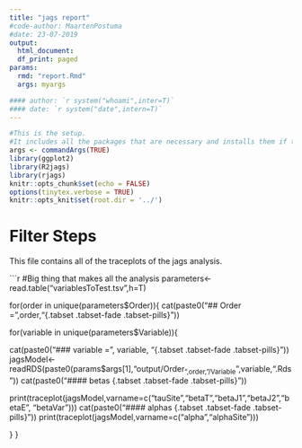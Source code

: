 ```yaml
---
title: "jags report"
#code-author: MaartenPostuma
#date: 23-07-2019
output:
  html_document:
  df_print: paged
params:
  rmd: "report.Rmd"   
  args: myargs

#### author: `r system("whoami",inter=T)`
#### date: `r system("date",intern=T)`
---
```

  
```r

#This is the setup. 
#It includes all the packages that are necessary and installs them if they are not yet there.
args <- commandArgs(TRUE)
library(ggplot2)
library(R2jags)
library(rjags)
knitr::opts_chunk$set(echo = FALSE)
options(tinytex.verbose = TRUE)
knitr::opts_knit$set(root.dir = '../')

```

# Filter Steps {.tabset .tabset-fade .tabset-pills}

This file contains all of the traceplots of the jags analysis.

```r

#Big thing that makes all the analysis 
parameters<-read.table("variablesToTest.tsv",h=T)

for(order in unique(parameters$Order)){
  cat(paste0("\n\n## Order =",order,"{.tabset .tabset-fade .tabset-pills}"))
  
  
  for(variable in unique(parameters$Variable)){

  cat(paste0("\n\n### variable =", variable, "{.tabset .tabset-fade .tabset-pills}\n"))
  jagsModel<-readRDS(paste0(params$args[1],"output/Order~",order,"/Variable~",variable,".Rds"))
  cat(paste0("\n\n#### betas {.tabset .tabset-fade .tabset-pills}\n"))

  print(traceplot(jagsModel,varname=c("tauSite","betaT","betaJ1","betaJ2","betaE", "betaVar")))
    cat(paste0("\n\n#### alphas {.tabset .tabset-fade .tabset-pills}\n"))
  print(traceplot(jagsModel,varname=c("alpha","alphaSite")))

}
}
